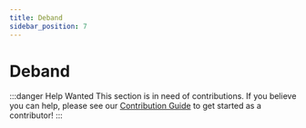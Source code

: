 ```yaml
---
title: Deband
sidebar_position: 7
---
```


# Deband

:::danger Help Wanted
This section is in need of contributions. If you believe you can help, please see our [Contribution Guide](../contribution-guide.mdx) to get started as a contributor!
:::
